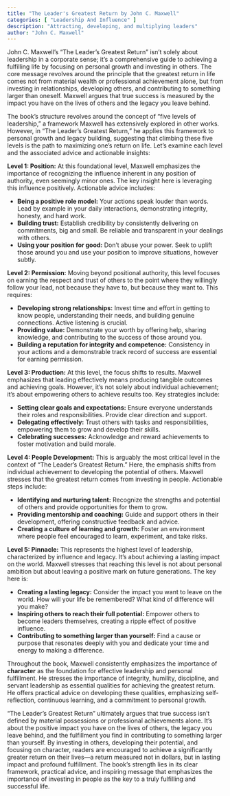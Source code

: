 ```yaml
---
title: "The Leader's Greatest Return by John C. Maxwell"
categories: [ "Leadership And Influence" ]
description: "Attracting, developing, and multiplying leaders"
author: "John C. Maxwell"
---
```

John C. Maxwell's "The Leader's Greatest Return" isn't solely about leadership in a corporate sense; it's a comprehensive guide to achieving a fulfilling life by focusing on personal growth and investing in others.  The core message revolves around the principle that the greatest return in life comes not from material wealth or professional achievement alone, but from investing in relationships, developing others, and contributing to something larger than oneself. Maxwell argues that true success is measured by the impact you have on the lives of others and the legacy you leave behind.

The book's structure revolves around the concept of "five levels of leadership," a framework Maxwell has extensively explored in other works.  However, in "The Leader's Greatest Return," he applies this framework to personal growth and legacy building, suggesting that climbing these five levels is the path to maximizing one's return on life.  Let's examine each level and the associated advice and actionable insights:

**Level 1:  Position:**  At this foundational level, Maxwell emphasizes the importance of recognizing the influence inherent in any position of authority, even seemingly minor ones.  The key insight here is leveraging this influence positively.  Actionable advice includes:

* **Being a positive role model:**  Your actions speak louder than words.  Lead by example in your daily interactions, demonstrating integrity, honesty, and hard work.
* **Building trust:**  Establish credibility by consistently delivering on commitments, big and small.  Be reliable and transparent in your dealings with others.
* **Using your position for good:**  Don't abuse your power.  Seek to uplift those around you and use your position to improve situations, however subtly.

**Level 2: Permission:**  Moving beyond positional authority, this level focuses on earning the respect and trust of others to the point where they willingly follow your lead, not because they have to, but because they want to.  This requires:

* **Developing strong relationships:**  Invest time and effort in getting to know people, understanding their needs, and building genuine connections.  Active listening is crucial.
* **Providing value:**  Demonstrate your worth by offering help, sharing knowledge, and contributing to the success of those around you.
* **Building a reputation for integrity and competence:**  Consistency in your actions and a demonstrable track record of success are essential for earning permission.

**Level 3: Production:**  At this level, the focus shifts to results.  Maxwell emphasizes that leading effectively means producing tangible outcomes and achieving goals.  However, it's not solely about individual achievement; it's about empowering others to achieve results too.  Key strategies include:

* **Setting clear goals and expectations:**  Ensure everyone understands their roles and responsibilities.  Provide clear direction and support.
* **Delegating effectively:**  Trust others with tasks and responsibilities, empowering them to grow and develop their skills.
* **Celebrating successes:**  Acknowledge and reward achievements to foster motivation and build morale.

**Level 4: People Development:**  This is arguably the most critical level in the context of "The Leader's Greatest Return."  Here, the emphasis shifts from individual achievement to developing the potential of others.  Maxwell stresses that the greatest return comes from investing in people.  Actionable steps include:

* **Identifying and nurturing talent:**  Recognize the strengths and potential of others and provide opportunities for them to grow.
* **Providing mentorship and coaching:**  Guide and support others in their development, offering constructive feedback and advice.
* **Creating a culture of learning and growth:**  Foster an environment where people feel encouraged to learn, experiment, and take risks.

**Level 5:  Pinnacle:**  This represents the highest level of leadership, characterized by influence and legacy.  It’s about achieving a lasting impact on the world.  Maxwell stresses that reaching this level is not about personal ambition but about leaving a positive mark on future generations.  The key here is:

* **Creating a lasting legacy:**  Consider the impact you want to leave on the world.  How will your life be remembered?  What kind of difference will you make?
* **Inspiring others to reach their full potential:**  Empower others to become leaders themselves, creating a ripple effect of positive influence.
* **Contributing to something larger than yourself:**  Find a cause or purpose that resonates deeply with you and dedicate your time and energy to making a difference.


Throughout the book, Maxwell consistently emphasizes the importance of **character** as the foundation for effective leadership and personal fulfillment.  He stresses the importance of integrity, humility, discipline, and servant leadership as essential qualities for achieving the greatest return.  He offers practical advice on developing these qualities, emphasizing self-reflection, continuous learning, and a commitment to personal growth.


"The Leader's Greatest Return" ultimately argues that true success isn't defined by material possessions or professional achievements alone.  It's about the positive impact you have on the lives of others, the legacy you leave behind, and the fulfillment you find in contributing to something larger than yourself.  By investing in others, developing their potential, and focusing on character, readers are encouraged to achieve a significantly greater return on their lives—a return measured not in dollars, but in lasting impact and profound fulfillment.  The book's strength lies in its clear framework, practical advice, and inspiring message that emphasizes the importance of investing in people as the key to a truly fulfilling and successful life.

